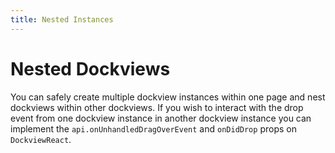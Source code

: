 ```yaml
---
title: Nested Instances
---
```




# Nested Dockviews

You can safely create multiple dockview instances within one page and nest dockviews within other dockviews.
If you wish to interact with the drop event from one dockview instance in another dockview instance you can implement the `api.onUnhandledDragOverEvent` and `onDidDrop` props on `DockviewReact`.

<CodeRunner id="dockview/nested" />
